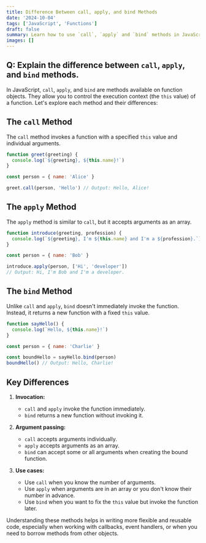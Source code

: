 ```yaml
---
title: Difference Between call, apply, and bind Methods
date: '2024-10-04'
tags: ['JavaScript', 'Functions']
draft: false
summary: Learn how to use `call`, `apply` and `bind` methods in JavaScript.
images: []
---
```


## Q: Explain the difference between `call`, `apply`, and `bind` methods.

In JavaScript, `call`, `apply`, and `bind` are methods available on function objects. They allow you to control the execution context (the `this` value) of a function. Let's explore each method and their differences:

## The `call` Method

The `call` method invokes a function with a specified `this` value and individual arguments.

```javascript
function greet(greeting) {
  console.log(`${greeting}, ${this.name}!`)
}

const person = { name: 'Alice' }

greet.call(person, 'Hello') // Output: Hello, Alice!
```

## The `apply` Method

The `apply` method is similar to `call`, but it accepts arguments as an array.

```javascript
function introduce(greeting, profession) {
  console.log(`${greeting}, I'm ${this.name} and I'm a ${profession}.`)
}

const person = { name: 'Bob' }

introduce.apply(person, ['Hi', 'developer'])
// Output: Hi, I'm Bob and I'm a developer.
```

## The `bind` Method

Unlike `call` and `apply`, `bind` doesn't immediately invoke the function. Instead, it returns a new function with a fixed `this` value.

```javascript
function sayHello() {
  console.log(`Hello, ${this.name}!`)
}

const person = { name: 'Charlie' }

const boundHello = sayHello.bind(person)
boundHello() // Output: Hello, Charlie!
```

## Key Differences

1. **Invocation:**

   - `call` and `apply` invoke the function immediately.
   - `bind` returns a new function without invoking it.

2. **Argument passing:**

   - `call` accepts arguments individually.
   - `apply` accepts arguments as an array.
   - `bind` can accept some or all arguments when creating the bound function.

3. **Use cases:**
   - Use `call` when you know the number of arguments.
   - Use `apply` when arguments are in an array or you don't know their number in advance.
   - Use `bind` when you want to fix the `this` value but invoke the function later.

Understanding these methods helps in writing more flexible and reusable code, especially when working with callbacks, event handlers, or when you need to borrow methods from other objects.
